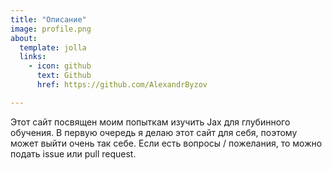 ```yaml
---
title: "Описание"
image: profile.png
about:
  template: jolla
  links:
    - icon: github
      text: Github
      href: https://github.com/AlexandrByzov

---
```


Этот сайт посвящен моим попыткам изучить Jax для глубинного обучения. В первую очередь я делаю этот сайт для себя, поэтому может выйти очень так себе. Если есть вопросы / пожелания, то можно подать issue или pull request.